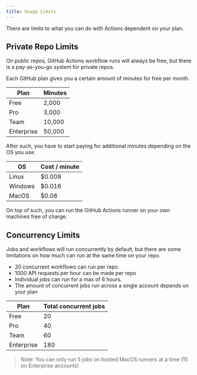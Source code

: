 ```yaml
---
title: Usage Limits
---
```


There are limits to what you can do with Actions dependent on your plan.

## Private Repo Limits

On public repos, GitHub Actions workflow runs will always be free, but there is a pay-as-you-go system for private repos.

Each GitHub plan gives you a certain amount of minutes for free per month.

| Plan       | Minutes |
| ---------- | ------- |
| Free       | 2,000   |
| Pro        | 3,000   |
| Team       | 10,000  |
| Enterprise | 50,000  |

After such, you have to start paying for additional minutes depending on the OS you use.

| OS      | Cost / minute |
| ------- | ------------- |
| Linux   | \$0.008       |
| Windows | \$0.016       |
| MacOS   | \$0.08        |

On top of such, you can run the GitHub Actions runner on your own machines free of charge.

## Concurrency Limits

Jobs and workflows will run concurrently by default, but there are some limitations on how much can run at the same time on your repo.

- 20 concurrent workflows can run per repo
- 1000 API requests per hour can be made per repo
- Individual jobs can run for a max of 6 hours.
- The amount of concurrent jobs run across a single account depends on your plan

| Plan       | Total concurrent jobs |
| ---------- | --------------------- |
| Free       | 20                    |
| Pro        | 40                    |
| Team       | 60                    |
| Enterprise | 180                   |

> Note: You can only run 5 jobs on hosted MacOS runners at a time (15 on Enterprise accounts)
